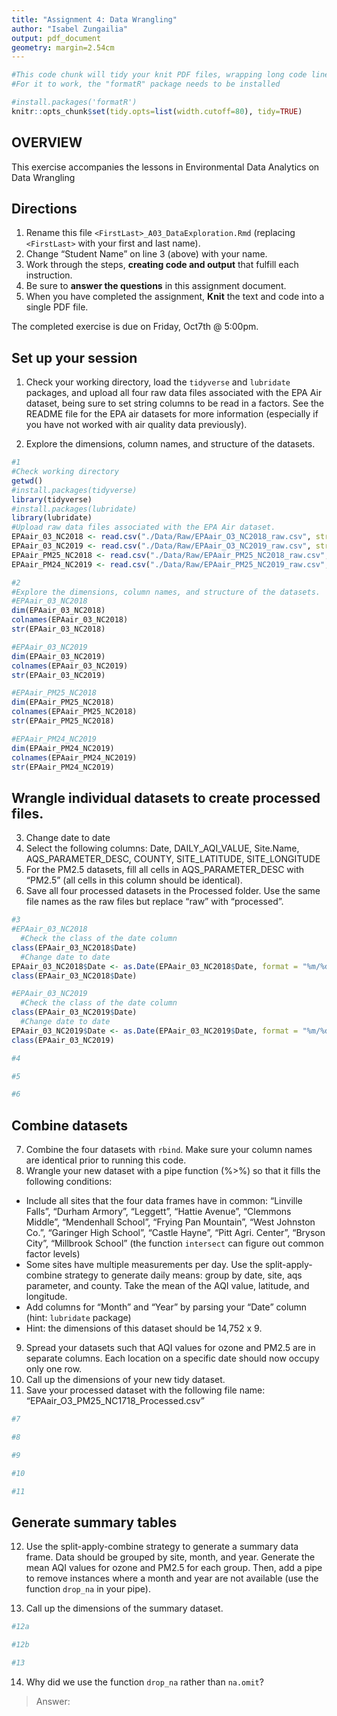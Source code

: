 ```yaml
---
title: "Assignment 4: Data Wrangling"
author: "Isabel Zungailia"
output: pdf_document
geometry: margin=2.54cm
---
```


```r
#This code chunk will tidy your knit PDF files, wrapping long code lines
#For it to work, the "formatR" package needs to be installed

#install.packages('formatR')
knitr::opts_chunk$set(tidy.opts=list(width.cutoff=80), tidy=TRUE)
```

## OVERVIEW

This exercise accompanies the lessons in Environmental Data Analytics on Data Wrangling 

## Directions
1.  Rename this file `<FirstLast>_A03_DataExploration.Rmd` (replacing `<FirstLast>` with your first and last name).
2. Change "Student Name" on line 3 (above) with your name.
3. Work through the steps, **creating code and output** that fulfill each instruction.
4. Be sure to **answer the questions** in this assignment document.
5. When you have completed the assignment, **Knit** the text and code into a single PDF file.

The completed exercise is due on Friday, Oct7th @ 5:00pm.

## Set up your session 
1. Check your working directory, load the `tidyverse` and `lubridate` packages, and upload all four raw data files associated with the EPA Air dataset, being sure to set string columns to be read in a factors. See the README file for the EPA air datasets for more information (especially if you have not worked with air quality data previously). 

2. Explore the dimensions, column names, and structure of the datasets. 

```r
#1
#Check working directory
getwd()
#install.packages(tidyverse)
library(tidyverse)
#install.packages(lubridate)
library(lubridate)
#Upload raw data files associated with the EPA Air dataset.
EPAair_03_NC2018 <- read.csv("./Data/Raw/EPAair_O3_NC2018_raw.csv", stringsAsFactors = TRUE)
EPAair_03_NC2019 <- read.csv("./Data/Raw/EPAair_O3_NC2019_raw.csv", stringsAsFactors = TRUE)
EPAair_PM25_NC2018 <- read.csv("./Data/Raw/EPAair_PM25_NC2018_raw.csv", stringsAsFactors = TRUE)
EPAair_PM24_NC2019 <- read.csv("./Data/Raw/EPAair_PM25_NC2019_raw.csv", stringsAsFactors = TRUE)

#2
#Explore the dimensions, column names, and structure of the datasets.
#EPAair_03_NC2018
dim(EPAair_03_NC2018)
colnames(EPAair_03_NC2018)
str(EPAair_03_NC2018)

#EPAair_03_NC2019
dim(EPAair_03_NC2019)
colnames(EPAair_03_NC2019)
str(EPAair_03_NC2019)

#EPAair_PM25_NC2018
dim(EPAair_PM25_NC2018)
colnames(EPAair_PM25_NC2018)
str(EPAair_PM25_NC2018)

#EPAair_PM24_NC2019
dim(EPAair_PM24_NC2019)
colnames(EPAair_PM24_NC2019)
str(EPAair_PM24_NC2019)
```

## Wrangle individual datasets to create processed files.
3. Change date to date
4. Select the following columns: Date, DAILY_AQI_VALUE, Site.Name, AQS_PARAMETER_DESC, COUNTY, SITE_LATITUDE, SITE_LONGITUDE
5. For the PM2.5 datasets, fill all cells in AQS_PARAMETER_DESC with "PM2.5" (all cells in this column should be identical).
6. Save all four processed datasets in the Processed folder. Use the same file names as the raw files but replace "raw" with "processed".

```r
#3
#EPAair_03_NC2018
  #Check the class of the date column
class(EPAair_03_NC2018$Date)
  #Change date to date
EPAair_03_NC2018$Date <- as.Date(EPAair_03_NC2018$Date, format = "%m/%d/%Y")
class(EPAair_03_NC2018$Date)

#EPAair_03_NC2019
  #Check the class of the date column
class(EPAair_03_NC2019$Date)
  #Change date to date
EPAair_03_NC2019$Date <- as.Date(EPAair_03_NC2019$Date, format = "%m/%d/%Y")
class(EPAair_03_NC2019)

#4

#5

#6

```


## Combine datasets
7. Combine the four datasets with `rbind`. Make sure your column names are identical prior to running this code. 
8. Wrangle your new dataset with a pipe function (%>%) so that it fills the following conditions: 

* Include all sites that the four data frames have in common: "Linville Falls", "Durham Armory", "Leggett", "Hattie Avenue", "Clemmons Middle", "Mendenhall School", "Frying Pan Mountain", "West Johnston Co.", "Garinger High School", "Castle Hayne", "Pitt Agri. Center", "Bryson City", "Millbrook School" (the function `intersect` can figure out common factor levels)
* Some sites have multiple measurements per day. Use the split-apply-combine strategy to generate daily means: group by date, site, aqs parameter, and county. Take the mean of the AQI value, latitude, and longitude.
* Add columns for "Month" and "Year" by parsing your "Date" column (hint: `lubridate` package)
* Hint: the dimensions of this dataset should be 14,752 x 9.

9. Spread your datasets such that AQI values for ozone and PM2.5 are in separate columns. Each location on a specific date should now occupy only one row.
10. Call up the dimensions of your new tidy dataset.
11. Save your processed dataset with the following file name: "EPAair_O3_PM25_NC1718_Processed.csv"

```r
#7

#8

#9

#10

#11

```


## Generate summary tables
12. Use the split-apply-combine strategy to generate a summary data frame. Data should be grouped by site, month, and year. Generate the mean AQI values for ozone and PM2.5 for each group. Then, add a pipe to remove instances where a month and year are not available (use the function `drop_na` in your pipe). 

13. Call up the dimensions of the summary dataset.

```r
#12a

#12b

#13

```

14. Why did we use the function `drop_na` rather than `na.omit`?

> Answer: 
